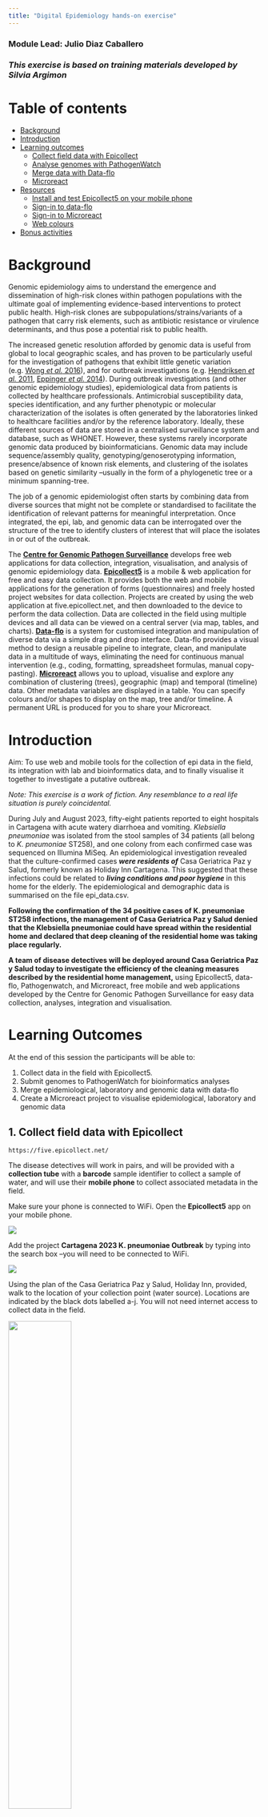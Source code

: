```yaml
---
title: "Digital Epidemiology hands-on exercise"
---
```


### Module Lead: Julio Diaz Caballero

### *This exercise is based on training materials developed by Silvia Argimon*

# Table of contents

-   [Background](#background)
-   [Introduction](#introduction)
-   [Learning outcomes](#learning-outcomes)
    -   [Collect field data with Epicollect](#collect-field-data-with-epicollect)
    -   [Analyse genomes with PathogenWatch](#analyse-genomes-with-pathogenwatch)
    -   [Merge data with Data-flo](#merge-data-with-data-flo)
    -   [Microreact](#microreact)
-   [Resources](#resources)
    -   [Install and test Epicollect5 on your mobile phone](#install-and-test-epicollect5-on-your-mobile-phone)
    -   [Sign-in to data-flo](#sign-in-to-data-flo)
    -   [Sign-in to Microreact](#sign-in-to-microreact)
    -   [Web colours](#web-colours)
-   [Bonus activities](#bonus-activities)

# Background {#background}

Genomic epidemiology aims to understand the emergence and dissemination of high-risk clones within pathogen populations with the ultimate goal of implementing evidence-based interventions to protect public health. High-risk clones are subpopulations/strains/variants of a pathogen that carry risk elements, such as antibiotic resistance or virulence determinants, and thus pose a potential risk to public health.

The increased genetic resolution afforded by genomic data is useful from global to local geographic scales, and has proven to be particularly useful for the investigation of pathogens that exhibit little genetic variation (e.g. [Wong *et al.* 2016](https://pubmed.ncbi.nlm.nih.gov/27703135/)), and for outbreak investigations (e.g. [Hendriksen *et al.* 2011](https://pubmed.ncbi.nlm.nih.gov/21862630/), [Eppinger *et al.* 2014](https://pubmed.ncbi.nlm.nih.gov/25370488/)). During outbreak investigations (and other genomic epidemiology studies), epidemiological data from patients is collected by healthcare professionals. Antimicrobial susceptibility data, species identification, and any further phenotypic or molecular characterization of the isolates is often generated by the laboratories linked to healthcare facilities and/or by the reference laboratory. Ideally, these different sources of data are stored in a centralised surveillance system and database, such as WHONET. However, these systems rarely incorporate genomic data produced by bioinformaticians. Genomic data may include sequence/assembly quality, genotyping/genoserotyping information, presence/absence of known risk elements, and clustering of the isolates based on genetic similarity --usually in the form of a phylogenetic tree or a minimum spanning-tree.

The job of a genomic epidemiologist often starts by combining data from diverse sources that might not be complete or standardised to facilitate the identification of relevant patterns for meaningful interpretation. Once integrated, the epi, lab, and genomic data can be interrogated over the structure of the tree to identify clusters of interest that will place the isolates in or out of the outbreak.

The [**Centre for Genomic Pathogen Surveillance**](https://www.pathogensurveillance.net/our-software/) develops free web applications for data collection, integration, visualisation, and analysis of genomic epidemiology data. [**Epicollect5**](https://five.epicollect.net/) is a mobile & web application for free and easy data collection. It provides both the web and mobile applications for the generation of forms (questionnaires) and freely hosted project websites for data collection. Projects are created by using the web application at five.epicollect.net, and then downloaded to the device to perform the data collection. Data are collected in the field using multiple devices and all data can be viewed on a central server (via map, tables, and charts). [**Data-flo**](https://data-flo.io/) is a system for customised integration and manipulation of diverse data via a simple drag and drop interface. Data-flo provides a visual method to design a reusable pipeline to integrate, clean, and manipulate data in a multitude of ways, eliminating the need for continuous manual intervention (e.g., coding, formatting, spreadsheet formulas, manual copy-pasting). [**Microreact**](https://microreact.org/) allows you to upload, visualise and explore any combination of clustering (trees), geographic (map) and temporal (timeline) data. Other metadata variables are displayed in a table. You can specify colours and/or shapes to display on the map, tree and/or timeline. A permanent URL is produced for you to share your Microreact.

# Introduction {#introduction}

Aim: To use web and mobile tools for the collection of epi data in the field, its integration with lab and bioinformatics data, and to finally visualise it together to investigate a putative outbreak.

*Note: This exercise is a work of fiction. Any resemblance to a real life situation is purely coincidental.*

During July and August 2023, fifty-eight patients reported to eight hospitals in Cartagena with acute watery diarrhoea and vomiting. *Klebsiella pneumoniae* was isolated from the stool samples of 34 patients (all belong to *K. pneumoniae* ST258), and one colony from each confirmed case was sequenced on Illumina MiSeq. An epidemiological investigation revealed that the culture-confirmed cases ***were residents of*** Casa Geriatrica Paz y Salud, formerly known as Holiday Inn Cartagena. This suggested that these infections could be related to ***living conditions and poor hygiene*** in this home for the elderly. The epidemiological and demographic data is summarised on the file epi_data.csv.

**Following the confirmation of the 34 positive cases of K. pneumoniae ST258 infections, the management of Casa Geriatrica Paz y Salud denied that the Klebsiella pneumoniae could have spread within the residential home and declared that deep cleaning of the residential home was taking place regularly.**

**A team of disease detectives will be deployed around Casa Geriatrica Paz y Salud today to investigate the efficiency of the cleaning measures described by the residential home management,** using Epicollect5, data-flo, Pathogenwatch, and Microreact, free mobile and web applications developed by the Centre for Genomic Pathogen Surveillance for easy data collection, analyses, integration and visualisation.

# Learning Outcomes {#learning-outcomes}

At the end of this session the participants will be able to:

1.  Collect data in the field with Epicollect5.
2.  Submit genomes to PathogenWatch for bioinformatics analyses
3.  Merge epidemiological, laboratory and genomic data with data-flo
4.  Create a Microreact project to visualise epidemiological, laboratory and genomic data

## 1. Collect field data with Epicollect {#collect-field-data-with-epicollect}

`https://five.epicollect.net/`

The disease detectives will work in pairs, and will be provided with a **collection tube** with a **barcode** sample identifier to collect a sample of water, and will use their **mobile phone** to collect associated metadata in the field.

Make sure your phone is connected to WiFi. Open the **Epicollect5** app on your mobile phone.

![](img/epicollect_logo.jpeg)

Add the project **Cartagena 2023 K. pneumoniae Outbreak** by typing into the search box --you will need to be connected to WiFi.

![](img/epicollect_search.jpeg)

Using the plan of the Casa Geriatrica Paz y Salud, Holiday Inn, provided, walk to the location of your collection point (water source). Locations are indicated by the black dots labelled a-j. You will not need internet access to collect data in the field.

<img src="img/location_map.png" width="50%" height="50%"/>

Open the **Cartagena 2023 K pneumoniae Outbreak** project and add an entry. Follow the form to collect a water sample and associated metadata.

<img src="img/epicollect_add_entry.jpg" width="40%" height="40%"/>

Your team will collect only one water sample, but both of you can collect the associated data on Epicollect5. However, *make sure that only one of you uploads the data later on to avoid duplications.*

Return to the Epidemic Intelligence Center (i.e. the classroom).

One of the pair members only. **Upload your entry (and image)** to the Epicollect5 server --make sure you are connected to the WiFi.

<img src="img/epicollect_upload_data.jpeg" width="30%" height="30%"/>

Submit your water sample to the instructor, which will be sent to the reference lab for culture confirmation.

Once all entries are uploaded by the disease detectives we will take a look at the data together on [**https://five.epicollect.net/project/cartagena-2023-k-pneumoniae-outbreak**](https://five.epicollect.net/project/cartagena-2023-k-pneumoniae-outbreak)

Answer the following questions:

> 1.  What is the most common type of water source?
> 2.  Was it possible to collect a sample from all 13 sources? If not, what were the reasons?

## 2. Analyse genomes with PathogenWatch {#analyse-genomes-with-pathogenwatch}

The reference lab has sent you the culture results on an Excel file called ([`lab_results.xlsx`]()). The lab reported that **2 out of 13** water samples from Casa Geriatrica Paz y Salud were positive for *K. pneumoniae*. **This immediately prompted the closure of the 2 water sources.**

> Does this confirm that the source of the outbreak was contaminated water from Casa Geriatrica Paz y Salud?

One colony from each source was sequenced on Illumina MiSeq by the reference lab and the bioinformatics team has assembled each of them. We will use [**https://pathogen.watch**](https://pathogen.watch) to identify the sequence type (ST) of these genomes using the Pasteur scheme.

Click on the upload link at the top right

Click on `Single Genome FASTAs`

Drag and Drop provided fasta files into the browser and wait for analysis to finish

Click on `VIEW GENOMES`

Select the two analysed genomes

Click on Selected Genomes

Click on Download data

Click on MLST (Pasteur). This will download a csv file with the results.

## 3. Merge data with Data-flo {#merge-data-with-data-flo}

`https://data-flo.io/`

*Note: you need to sign-up for data-flo and Microreact. See instructions in the [Resources](#resources) section. Creating your own account will allow you to manage and edit your projects.*

A maximum likelihood phylogenetic tree ([`tree.nwk`]()) was inferred from the genomes of the 34 clinical samples and 2 environmental (water) samples. Six genomes from a previous outbreak (Jul-Aug 2020) were also included in the tree inference and their associated data added to the ([`epi_data.csv`]()) file.

The disease detectives now have the information needed for the investigation in the following formats:

-   `epi_data.csv` Epi data from 34 clinical cases and 6 cases from previous outbreak
-   `Epicollect project` Metadata of 13 water sources from Casa Geriatrica Paz y Salud
-   `lab_results.xlsx` Culture and serotyping results
-   `mlst-Pasteur.csv` MLST results from PathogenWatch
-   `tree.nwk` Phylogenetic tree of 34 clinical cases, 2 culture-positive water samples, and 6 cases from previous outbreak

The files are located in [**this link**]().

We will combine data from these different sources with a data-flo workflow that takes the files above and the data from the Epicollect project as input, and creates as an output a Microreact project where the data can be visualised.

Open the data-flo workflow ([**https://data-flo.io/run?wbhznSXSn3qAomUnGrXesx**](https://data-flo.io/run?wbhznSXSn3qAomUnGrXesx))

<img src="img/dataflo_2023.png" width="50%" height="50%"/>

Copy the workflow to your own dataflo account.

<img src="img/dataflo_copy.png" width="50%" height="50%"/>

This will open a copy of this workflow in your dataflo account.

<img src="img/dataflo_workflow.png" width="50%" height="50%"/>

**On a different browser tab**, get your microreact `API access token` at [**https://microreact.org/my-account/settings**](https://microreact.org/my-account/settings) (you must already have created your microreact account).

<img src="img/miroreact_token.png" width="50%" height="50%"/>

Edit the workflow to include your own microreact `API access token`.

1.  Click on `*access token` in the `Create microreact project` box
2.  From the options on the right, select `Bind to value`
3.  Paste your `API access token` in the `VALUE` box

<img src="img/dataflo_key.png" width="50%" height="50%"/>

Save your newly edited dataflo project by clicking on the `save` icon.

<img src="img/dataflo_save.png" width="50%" height="50%"/>

Now lets go to the implementation page by clicking on the `i` icon.

<img src="img/dataflo_implementation.png" width="50%" height="50%"/>

To run the workflow paste the url of the Epicollect5 project ([**https://five.epicollect.net/project/cartagena-2023-k-pneumoniae-outbreak**](https://five.epicollect.net/project/cartagena-2023-k-pneumoniae-outbreak)) and upload the files, found [`here`]().

<img src="img/dataflo_run2.png" width="50%" height="50%"/>

Click on **`Run`**. The Outputs box now shows the url of a Microreact project created by data-flo.

<img src="img/dataflo_result.png" width="50%" height="50%"/>

Before you open the Microreact project answer the following questions:

> 1.  If later on we wanted to add additional entries (i.e. water samples) to the Epicollect project, could we use the same data-flo? If so, how would this be beneficial?
> 2.  Do you use/know of any other methods to join data? If so, how do they compare with data-flo?

## 4. Microreact {#microreact}

`https://microreact.org/`

Open the Microreact link in the output from data-flo. It should look something like this:

<img src="img/microreact_link.png" width="50%" height="50%"/>

Now change the colour column to "Hospital". Click on the eye icon at the top left of the page. Select "Hospital from the `Colour Column` dropdown list.

<img src="img/microreact_colour.png" width="50%" height="50%"/>

Scale the markers on the map by clicking on the sliders icoc, then in the opening options click on `Markers`. Finally, toggle the `Scale markers` option on.

<img src="img/microreact_markers.png" width="50%" height="50%"/>

Answer the following questions:

> 1.  What do the markers on the map represent?
> 2.  Which hospital reported the index (first) case? Tip: Click on the earliest sample on the timeline.

Change the colour column to "Source". Click on the eye icon at the top left of the page. Then select "Source" from the `Colour Column` dropdown list.

<img src="img/microreact_source.png" width="50%" height="50%"/>

> 3.  Can you confirm that the source of the outbreak is the contaminated water from Casa Geriatrica Paz y Salud?
> 4.  Why is it useful to include genomes from a previous outbreak in the analysis? Is the current outbreak related to the past outbreak from Jan-Feb 2020?

Microreact assigns colours automatically to every column in your metadata table, but you can customise them. Let's change the colour column to "Household". Click on the eye icon at the top left of the page. Then select "Household" from the `Colour Column` dropdown list.

<img src="img/microreact_household.png" width="50%" height="50%"/>

Now Select "Categorical" from the `Colour Palette` option. Next Select "qualitative" from the `Palette type` dropdown list and "10" from the `Number of colours` dropdown list. Finally, select the second option from the list of palettes.

<img src="img/microreact_palette.png" width="50%" height="50%"/>

Change the colour column back to "Hospital" and add the columns "Source" and "Household" as metadata blocks. For this, select the slider icon from top right of the map panel, then, click on the `Metadata blocks` button. Finally, select "Source" and "Household" from the list of options.

<img src="img/microreact_metadata_blocks.png" width="50%" height="50%"/>

# Resources {#resources}

## Install and test Epicollect5 on your mobile phone {#install-and-test-epicollect5-on-your-mobile-phone}

Epicollect5 is available on Android and iOS. To install it on your mobile device, get it from Google Play or the Apple App Store. To test Epicollect5 on your phone, open the application and click on the pre-loaded EC5 Demo Project. Click on `+ Add entry` and follow the questionnaire. Please answer all the questions, including taking a photo with your phone's camera. Once you've answered the questions, save and upload the entry. Please note that you must be connected to the internet (or to a mobile network) to be able to upload an entry.

## Sign-in to data-flo {#sign-in-to-data-flo}

[**https://docs.data-flo.io/introduction/getting-started-sign-in**](https://docs.data-flo.io/introduction/getting-started-sign-in)

## Sign-in to Microreact {#sign-in-to-microreact}

Head over to [**https://microreact.org/my-account**](https://microreact.org/my-account), and sign up using your email address or any other authenticating option

!<img src="img/microreact_signup.png" width="30%" height="30%"/>

## Web colours {#web-colours}

Web colours are used on web pages, such as the microreact.org projects, and are usually specified in hexadecimal format preceded by ​​a number sign (or hashtag sign if you were born before the Jurassic period). For example, `#FFFFFF` is the hexadecimal code (or hex code) for the colour "white", `#000000` is the hex code for the colour "black", and `#FF00FF` is the hex code for the colour "magenta". For more information on the format of the hexadecimal code see Wikipedia page [**https://en.wikipedia.org/wiki/Web_colors**](https://en.wikipedia.org/wiki/Web_colors)

Useful websites to work with web colours:

### ColorBrewer

[**https://colorbrewer2.org/#type=sequential&scheme=BuGn&n=3**](https://colorbrewer2.org/#type=sequential&scheme=BuGn&n=3) Colour palettes for maps

### ColorHexa

[**https://www.colorhexa.com/**](https://www.colorhexa.com/) Get complementary colours, colour gradients, etc.

### Coolors

[**https://coolors.co/palettes/trending**](https://coolors.co/palettes/trending) Colour palette generator

### Wes Anderson colour palettes

[**https://github.com/karthik/wesanderson**](https://github.com/karthik/wesanderson) Hipster colour palettes inspired by Wes Anderson movies

## Bonus activities {#bonus-activities}

### 1. Download data from the Epicollect5 project on the web.

a.  Go to the [**epicollect link provided above**](https://five.epicollect.net/project/asuncion-2023-s-sonnei-outbreak).

b.  Select `VIEW DATA`.

<img src="img/epicollect_view_data.PNG" width="50%" height="50%"/>

c.  Click on `Download` and select your format of choice.

<img src="img/epicollect_download.png" width="50%" height="50%"/>

### 2. Create a microreact project using a metadata in csv format and a phylogenetic tree.

a.  Click on the menu icon at the top left of the screen

<img src="img/microreact_menu_icon.png" width="40%" height="40%"/>

b.  Click on `Upload`

<img src="img/microreact_upload_option.png" width="30%" height="30%"/>

c.  Click on the `+` symbol at the bottom right of the screen.

<img src="img/microreact_plus_icon.png" width="10%" height="10%"/>

d.  Select `Browse Files`

<img src="img/microreact_browse_files.png" width="20%" height="20%"/>

e.  Choose the files `tree.nwk` and `epi_data.csv`, and click on the `Open` button (These files were downloaded in the [dataflo](#merge-data-with-data-flo) section).

f.  Click on `Continue` in the next prompts.

g.  Your view will look like this:

<img src="img/microreact_bonus_view.png" width="30%" height="30%"/>

h.  You can add a Timeline by clicking on the `pencil` icon at the top left of the screen, and clicking on `Create New Timeline`

<img src="img/microreact_pencil_icon.png" width="50%" height="50%"/>

i.  Then position the new panel by dragging the pointer to the bottom panel.

<img src="img/microreact_bottom_panel.png" width="50%" height="50%"/>

j.  Finally, select "One column: Formatted Values" from the `Temporal Data Type` dropdown list, and "Collection Date" from the `Temporal Data Column` dropdown list. Click on `CLOSE`

<img src="img/microreact_temp_data_type.png" width="50%" height="50%"/>

## 3. Create a Microreact project from a Google Spreadsheet

a.  Open this [**Google spreadsheet**](https://docs.google.com/spreadsheets/d/1DN6fyhHmmkgEU0Ml7Ep_y_2l_JpQZkBfmXZzEwRs70Y/edit?usp=sharing)

<img src="img/bonus_original_spreadsheet.png" width="50%" height="50%"/>

b.  Make a copy of this in your own Google account by selecting `Make a copy` from the `File` menu item. When prompted, click on `Make a copy`. This will open a separate tab where the copy will be available.

<img src="img/bonus_make_copy.png" width="30%" height="30%"/>

<img src="img/bonus_copy.png" width="30%" height="30%"/>

c.  Set access to shareable by clicking on the `Share` button at the top right of the screen. A dialogue screen will popoup, here, click on the `Restricted` button, select `Anyone with the link`, and click on `Done`

<img src="img/bonus_share.png" width="30%" height="30%"/>

d.  Now to publish the google spreadsheet click on the `File` menu item, select `Share`, and click on `Publish on web`

<img src="img/bonus_publish.png" width="30%" height="30%"/>

e.  In the popup message click on `Web page`, and select `Comma-separated values (.csv)`. Also, make sure the `Automatically republish when changes are made` option is turned on under the `Published content and settings` section

<img src="img/bonus_csv.png" width="30%" height="30%"/>

<img src="img/bonus_auto_publish.png" width="30%" height="30%"/>

f.  Confirm your choices in the popup message clicking on `OK`. This will provide more details about your Google spreadsheet, copy the url.

<img src="img/bonus_publish_sure.png" width="30%" height="30%"/>

<img src="img/bonus_link.png" width="30%" height="30%"/>

g.  Go to [**microreact.org**](https://microreact.org), and select `Upload` from the main menu.

<img src="img/bonus_upload.png" width="10%" height="10%"/>

h.  Select the plus icon at the bottom right, and click on `Add URLs`

<img src="img/bonus_add_url.png" width="30%" height="30%"/>

i.  Paste the url from step *f* and select `Data (CSV or TSV)` under `File kind`. Finally click on `CONTINUE` to see your microreact.

<img src="img/bonus_add_files.png" width="30%" height="30%"/>

j.  You should get a screen like this!

<img src="img/bonus_final_mr.png" width="30%" height="30%"/>
